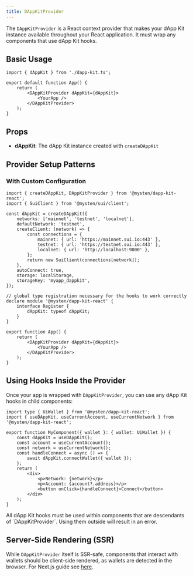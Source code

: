 ```yaml
---
title: DAppKitProvider
---
```


The `DAppKitProvider` is a React context provider that makes your dApp Kit instance available
throughout your React application. It must wrap any components that use dApp Kit hooks.

## Basic Usage

```tsx
import { dAppKit } from './dapp-kit.ts';

export default function App() {
	return (
		<DAppKitProvider dAppKit={dAppKit}>
			<YourApp />
		</DAppKitProvider>
	);
}
```

## Props

- **dAppKit**: The dApp Kit instance created with `createDAppKit`

## Provider Setup Patterns

### With Custom Configuration

```tsx
import { createDAppKit, DAppKitProvider } from '@mysten/dapp-kit-react';
import { SuiClient } from '@mysten/sui/client';

const dAppKit = createDAppKit({
	networks: ['mainnet', 'testnet', 'localnet'],
	defaultNetwork: 'testnet',
	createClient: (network) => {
		const connections = {
			mainnet: { url: 'https://mainnet.sui.io:443' },
			testnet: { url: 'https://testnet.sui.io:443' },
			localnet: { url: 'http://localhost:9000' },
		};
		return new SuiClient(connections[network]);
	},
	autoConnect: true,
	storage: localStorage,
	storageKey: 'myapp_dappkit',
});

// global type registration necessary for the hooks to work correctly
declare module '@mysten/dapp-kit-react' {
	interface Register {
		dAppKit: typeof dAppKit;
	}
}

export function App() {
	return (
		<DAppKitProvider dAppKit={dAppKit}>
			<YourApp />
		</DAppKitProvider>
	);
}
```

## Using Hooks Inside the Provider

Once your app is wrapped with `DAppKitProvider`, you can use any dApp Kit hooks in child components:

```tsx
import type { UiWallet } from '@mysten/dapp-kit-react';
import { useDAppKit, useCurrentAccount, useCurrentNetwork } from '@mysten/dapp-kit-react';

export function MyComponent({ wallet }: { wallet: UiWallet }) {
	const dAppKit = useDAppKit();
	const account = useCurrentAccount();
	const network = useCurrentNetwork();
	const handleConnect = async () => {
		await dAppKit.connectWallet({ wallet });
	};
	return (
		<div>
			<p>Network: {network}</p>
			<p>Account: {account?.address}</p>
			<button onClick={handleConnect}>Connect</button>
		</div>
	);
}
```

<Callout>
	All dApp Kit hooks must be used within components that are descendants of `DAppKitProvider`. Using
	them outside will result in an error.
</Callout>

## Server-Side Rendering (SSR)

While `DAppKitProvider` itself is SSR-safe, components that interact with wallets should be
client-side rendered, as wallets are detected in the browser. For Next.js guide see
[here](../next-js).

